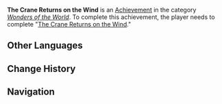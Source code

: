 {{Achievement Infobox
|title        = The Crane Returns on the Wind
|id           = 84059
|order id     = 5038
|category     = Wonders of the World
|description  = Complete "[[The Crane Returns on the Wind]]."
|requirements = 
|primogems    = 10
|tracking     = 
|hidden       = 1
|quest        = The Crane Returns on the Wind
|topic        = 
|type         = Quest
}}
'''The Crane Returns on the Wind''' is an [[Achievement]] in the category ''[[Wonders of the World]]''. To complete this achievement, the player needs to complete "[[The Crane Returns on the Wind]]."
<!--
==Trivia==

==Video Guides==
{{EVT
|video1   = 
|caption1 = 
}}
-->
==Other Languages==
{{Transclude|The Crane Returns on the Wind|Other Languages}}

==Change History==
{{Change History|2.4}}
<!--
==References==
{{Reflist}}
-->
==Navigation==
{{Achievement Navbox|Wonders of the World|Quest}}